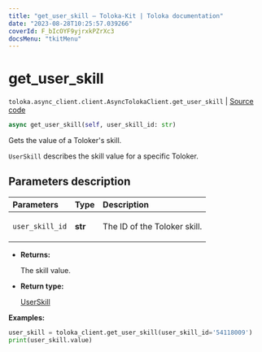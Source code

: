 ```yaml
---
title: "get_user_skill — Toloka-Kit | Toloka documentation"
date: "2023-08-28T10:25:57.039266"
coverId: F_bIcOYF9yjrxkPZrXc3
docsMenu: "tkitMenu"
---
```


# get_user_skill

`toloka.async_client.client.AsyncTolokaClient.get_user_skill` | [Source code](https://github.com/Toloka/toloka-kit/blob/v1.2.1/src/async_client/client.py#L0)

```python
async get_user_skill(self, user_skill_id: str)
```

Gets the value of a Toloker's skill.

`UserSkill` describes the skill value for a specific Toloker.

## Parameters description

| Parameters | Type | Description |
| :----------| :----| :-----------|
`user_skill_id`|**str**|<p>The ID of the Toloker skill.</p>

* **Returns:**

  The skill value.

* **Return type:**

  [UserSkill](/docs/toloka-kit/reference/toloka.client.user_skill.UserSkill)

**Examples:**

```python
user_skill = toloka_client.get_user_skill(user_skill_id='54118009')
print(user_skill.value)
```